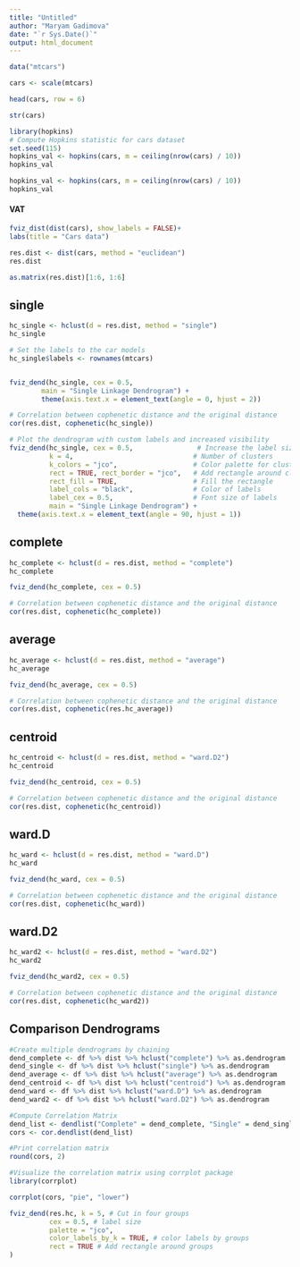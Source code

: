 ```yaml
---
title: "Untitled"
author: "Maryam Gadimova"
date: "`r Sys.Date()`"
output: html_document
---
```


```r
data("mtcars")

cars <- scale(mtcars)

head(cars, row = 6)
```

```r
str(cars)
```

```r
library(hopkins)
# Compute Hopkins statistic for cars dataset
set.seed(115)
hopkins_val <- hopkins(cars, m = ceiling(nrow(cars) / 10))
hopkins_val
```
```r
hopkins_val <- hopkins(cars, m = ceiling(nrow(cars) / 10))
hopkins_val
```



#### VAT
```r
fviz_dist(dist(cars), show_labels = FALSE)+
labs(title = "Cars data")
```


```r
res.dist <- dist(cars, method = "euclidean")
res.dist
```

```r
as.matrix(res.dist)[1:6, 1:6]
```

## single
```r
hc_single <- hclust(d = res.dist, method = "single")
hc_single
```
```r
# Set the labels to the car models
hc_single$labels <- rownames(mtcars)


fviz_dend(hc_single, cex = 0.5,
        main = "Single Linkage Dendrogram") +
        theme(axis.text.x = element_text(angle = 0, hjust = 2))
```



```r
# Correlation between cophenetic distance and the original distance
cor(res.dist, cophenetic(hc_single))
```
```r
# Plot the dendrogram with custom labels and increased visibility
fviz_dend(hc_single, cex = 0.5,                # Increase the label size
          k = 4,                              # Number of clusters
          k_colors = "jco",                   # Color palette for clusters
          rect = TRUE, rect_border = "jco",   # Add rectangle around clusters
          rect_fill = TRUE,                   # Fill the rectangle
          label_cols = "black",               # Color of labels
          label_cex = 0.5,                    # Font size of labels
          main = "Single Linkage Dendrogram") +
  theme(axis.text.x = element_text(angle = 90, hjust = 1))
```


## complete
```r
hc_complete <- hclust(d = res.dist, method = "complete")
hc_complete
```

```r
fviz_dend(hc_complete, cex = 0.5)
```
```r
# Correlation between cophenetic distance and the original distance
cor(res.dist, cophenetic(hc_complete))
```

## average
```r
hc_average <- hclust(d = res.dist, method = "average")
hc_average
```

```r
fviz_dend(hc_average, cex = 0.5)
```

```r
# Correlation between cophenetic distance and the original distance
cor(res.dist, cophenetic(res.hc_average))
```
## centroid
```r
hc_centroid <- hclust(d = res.dist, method = "ward.D2")
hc_centroid
```
```r
fviz_dend(hc_centroid, cex = 0.5)
```
```r
# Correlation between cophenetic distance and the original distance
cor(res.dist, cophenetic(hc_centroid))
```

## ward.D
```r
hc_ward <- hclust(d = res.dist, method = "ward.D")
hc_ward
```

```r
fviz_dend(hc_ward, cex = 0.5)
```
```r
# Correlation between cophenetic distance and the original distance
cor(res.dist, cophenetic(hc_ward))
```
## ward.D2
```r
hc_ward2 <- hclust(d = res.dist, method = "ward.D2")
hc_ward2
```

```r
fviz_dend(hc_ward2, cex = 0.5)
```
```r
# Correlation between cophenetic distance and the original distance
cor(res.dist, cophenetic(hc_ward2))
```

## Comparison Dendrograms
```r
#Create multiple dendrograms by chaining
dend_complete <- df %>% dist %>% hclust("complete") %>% as.dendrogram
dend_single <- df %>% dist %>% hclust("single") %>% as.dendrogram
dend_average <- df %>% dist %>% hclust("average") %>% as.dendrogram
dend_centroid <- df %>% dist %>% hclust("centroid") %>% as.dendrogram
dend_ward <- df %>% dist %>% hclust("ward.D") %>% as.dendrogram
dend_ward2 <- df %>% dist %>% hclust("ward.D2") %>% as.dendrogram
```

```r
#Compute Correlation Matrix
dend_list <- dendlist("Complete" = dend_complete, "Single" = dend_single, "Average" = dend_average, "Centroid" = dend_centroid, "Ward" = dend_ward, "Ward2" = dend_ward2)
cors <- cor.dendlist(dend_list)

#Print correlation matrix
round(cors, 2)
```
```r
#Visualize the correlation matrix using corrplot package
library(corrplot)

corrplot(cors, "pie", "lower")
```





```r
fviz_dend(res.hc, k = 5, # Cut in four groups
          cex = 0.5, # label size
          palette = "jco",
          color_labels_by_k = TRUE, # color labels by groups
          rect = TRUE # Add rectangle around groups
)
```
